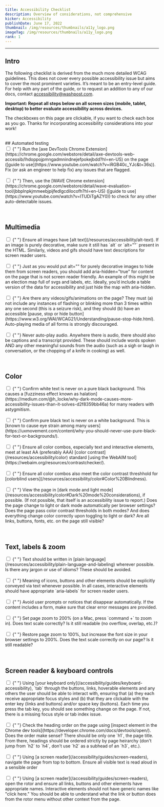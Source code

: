 ```yaml
---
title: Accessibility Checklist
description: Overview of considerations, not comprehensive
kicker: Accessibility
publishDate: June 17, 2022
thumbnail: /img/resources/thumbnails/a11y_logo.png
imageTag: /img/resources/thumbnails/a11y_logo.png
rank: 1
---
```


---

## Intro

The following checklist is derived from the much more detailed WCAG guidelines. This does not cover every possible accessibility issue but aims to cover the most prominent varieties. It’s meant to be an entry-level guide. For help with any part of the guide, or to request an addition to any of our docs, contact accessibility@washpost.com.

**Important: Repeat all steps below on all screen sizes (mobile, tablet, desktop) to better evaluate accessibility across devices.**

The checkboxes on this page are clickable, if you want to check each box as you go. Thanks for incorporating accessibility considerations into your work!

<br />
## Automated testing

<form action="/action_page.php">
  <div style={{ display: "flex", alignItems: "flex-start" }}>
    <input
      type="checkbox"
      id="1"
      name="checkbox 1"
      style={{ marginRight: "12px" }}
    />
    <label for="1" style={{ display: "inline-block" }}>
      {" "}
      Run the [axe DevTools Chrome Extension](https://chrome.google.com/webstore/detail/axe-devtools-web-accessib/lhdoppojpmngadmnindnejefpokejbdd?hl=en-US)
      on the page ([guide to use](https://www.youtube.com/watch?v=iRGB40c_YJc&t=36s)).
      Fix (or ask an engineer to help fix) any issues that are flagged.
    </label>
  </div>
  <br />
  <div style={{ display: "flex", alignItems: "flex-start" }}>
    <input
      type="checkbox"
      id="1"
      name="checkbox 1"
      style={{ marginRight: "12px" }}
    />
    <label for="1" style={{ display: "inline-block" }}>
      {" "}
      Then, use the [WAVE Chrome extension](https://chrome.google.com/webstore/detail/wave-evaluation-tool/jbbplnpkjmmeebjpijfedlgcdilocofh?hl=en-US)
      ([guide to use](https://www.youtube.com/watch?v=ITUDiTgAZY0)) to check for
      any other auto-detectable issues.
    </label>
  </div>
  <br />
  <br />
</form>

## Multimedia

<form action="/action_page.php">
  <div style={{ display: "flex", alignItems: "flex-start" }}>
    <input
      type="checkbox"
      id="2"
      name="checkbox 2"
      style={{ marginRight: "12px" }}
    />
    <label for="2" style={{ display: "inline-block" }}>
      {" "}
      Ensure all images have [alt text](/resources/accessibility/alt-text). If an image is purely decorative, make sure
      it still has `alt` or `alt=""` present in the HTML. Similarly, videos and gifs
      should have text descriptions for screen reader users.
    </label>
  </div>
  <br />
  <div style={{ display: "flex", alignItems: "flex-start" }}>
    <input
      type="checkbox"
      id="3"
      name="checkbox 3"
      style={{ marginRight: "12px" }}
    />
    <label for="3" style={{ display: "inline-block" }}>
      {" "}
      Just as you would put alt="" for purely decorative images to hide them from
      screen readers, you should add aria-hidden="true" for content on the page that
      is not screen reader friendly. An example of this might be an election map
      full of svgs and labels, etc. Ideally, you’d include a table version of the
      data for accessibility and just hide the map with aria-hidden.
    </label>
  </div>
  <br />
  <div style={{ display: "flex", alignItems: "flex-start" }}>
    <input
      type="checkbox"
      id="4"
      name="checkbox 4"
      style={{ marginRight: "12px" }}
    />
    <label for="4" style={{ display: "inline-block" }}>
      {" "}
      Are there any videos/gifs/animations on the page? They must (a) not include
      any instances of flashing or blinking more than 3 times within any one second
      (this is a seizure risk), and they should (b) have an accessible [pause, stop
      or hide button](https://www.w3.org/WAI/WCAG21/Understanding/pause-stop-hide.html).
      Auto-playing media of all forms is strongly discouraged.
    </label>
  </div>
  <br />
  <div style={{ display: "flex", alignItems: "flex-start" }}>
    <input
      type="checkbox"
      id="5"
      name="checkbox 5"
      style={{ marginRight: "12px" }}
    />
    <label for="5" style={{ display: "inline-block" }}>
      {" "}
      Never auto-play audio. Anywhere there is audio, there should also be captions
      and a transcript provided. These should include words spoken AND any other
      meaningful sounds from the audio (such as a sigh or laugh in conversation,
      or the chopping of a knife in cooking) as well.
    </label>
  </div>
  <br />
  <br />
</form>

## Color

<form action="/action_page.php">
  <div style={{ display: "flex", alignItems: "flex-start" }}>
    <input
      type="checkbox"
      id="6"
      name="checkbox 6"
      style={{ marginRight: "12px" }}
    />
    <label for="6" style={{ display: "inline-block" }}>
      {" "}
      Confirm white text is never on a pure black background. This causes a [fuzziness
      effect known as halation](https://medium.com/@h_locke/why-dark-mode-causes-more-accessibility-issues-than-it-solves-d2f8359bb46a)
      for many readers with astygmitism.
    </label>
  </div>
  <br />
  <div style={{ display: "flex", alignItems: "flex-start" }}>
    <input
      type="checkbox"
      id="6"
      name="checkbox 6"
      style={{ marginRight: "12px" }}
    />
    <label for="6" style={{ display: "inline-block" }}>
      {" "}
      Confirm pure black text is never on a white background. This is [known to cause eye strain among many users](https://uxmovement.com/content/why-you-should-never-use-pure-black-for-text-or-backgrounds/).
    </label>
  </div>
  <br />
  <div style={{ display: "flex", alignItems: "flex-start" }}>
    <input
      type="checkbox"
      id="7"
      name="checkbox 7"
      style={{ marginRight: "12px" }}
    />
    <label for="7" style={{ display: "inline-block" }}>
      {" "}
      Ensure all color combos, especially text and interactive elements, meet at
      least AA (preferably AAA) [color contrast](/resources/accessibility/color)
      standard [using the WebAIM tool](https://webaim.org/resources/contrastchecker/).
    </label>
  </div>
  <br />
  <div style={{ display: "flex", alignItems: "flex-start" }}>
    <input
      type="checkbox"
      id="8"
      name="checkbox 8"
      style={{ marginRight: "12px" }}
    />
    <label for="8" style={{ display: "inline-block" }}>
      {" "}
      Ensure all color combos also meet the color contrast threshhold for [colorblind
      users](/resources/accessibility/color#Color%20Blindness).
    </label>
  </div>
  <br />
  <div style={{ display: "flex", alignItems: "flex-start" }}>
    <input
      type="checkbox"
      id="9"
      name="checkbox 9"
      style={{ marginRight: "12px" }}
    />
    <label for="9" style={{ display: "inline-block" }}>
      {" "}
      View the page in [dark mode and light mode](/resources/accessibility/color#Dark%20mode%20considerations), if possible. (If not possible, that
      itself is an accessibility issue to report.) Does the page change to light
      or dark mode automatically per browser settings? Does the page pass color contrast
      thresholds in both modes? And does everything change color correctly upon toggling
      to light or dark? Are all links, buttons, fonts, etc. on the page still visible?
    </label>
  </div>
  <br />
  <br />
</form>

## Text, labels & zoom

<form action="/action_page.php">
  <div style={{ display: "flex", alignItems: "flex-start" }}>
    <input
      type="checkbox"
      id="10"
      name="checkbox 10"
      style={{ marginRight: "12px" }}
    />
    <label for="10" style={{ display: "inline-block" }}>
      {" "}
      Text should be written in [plain language](/resources/accessibility/plain-language-and-labeling)
      wherever possible. Is there any jargon or use of idioms? These should be avoided.
    </label>
  </div>
  <br />
  <div style={{ display: "flex", alignItems: "flex-start" }}>
    <input
      type="checkbox"
      id="11"
      name="checkbox 11"
      style={{ marginRight: "12px" }}
    />
    <label for="11" style={{ display: "inline-block" }}>
      {" "}
      Meaning of icons, buttons and other elements should be explicitly conveyed
      via text whenever possible. In all cases, interactive elements should have
      appropriate `aria-labels` for screen reader users.
    </label>
  </div>
  <br />
  <div style={{ display: "flex", alignItems: "flex-start" }}>
    <input
      type="checkbox"
      id="12"
      name="checkbox 12"
      style={{ marginRight: "12px" }}
    />
    <label for="12" style={{ display: "inline-block" }}>
      {" "}
      Avoid user prompts or notices that disappear automatically. If the content
      includes a form, make sure that clear error messages are provided.
    </label>
  </div>
  <br />
  <div style={{ display: "flex", alignItems: "flex-start" }}>
    <input
      type="checkbox"
      id="13"
      name="checkbox 13"
      style={{ marginRight: "12px" }}
    />
    <label for="13" style={{ display: "inline-block" }}>
      {" "}
      Set page zoom to 200% (on a Mac, press `command +` to zoom in). Does text scale
      correctly? Is it still readable (no overflow, overlap, etc.)?
    </label>
  </div>
  <br />
  <div style={{ display: "flex", alignItems: "flex-start" }}>
    <input
      type="checkbox"
      id="14"
      name="checkbox 14"
      style={{ marginRight: "12px" }}
    />
    <label for="14" style={{ display: "inline-block" }}>
      {" "}
      Restore page zoom to 100%, but increase the font size in your browser settings
      to 200%. Does the text scale correctly on our page? Is it still readable?
    </label>
  </div>
  <br />
  <br />
</form>

## Screen reader & keyboard controls

<form action="/action_page.php">
  <div style={{ display: "flex", alignItems: "flex-start" }}>
    <input
      type="checkbox"
      id="15"
      name="checkbox 15"
      style={{ marginRight: "12px" }}
    />
    <label for="15" style={{ display: "inline-block" }}>
      {" "}
      Using [your keyboard only](/accessibility/guides/keyboard-accessibility), `tab`
      through the buttons, links, hoverable elements and any others the user should
      be able to interact with, ensuring that (a) they each receive appropriate focus
      styles and (b) that they are clickable with the enter key (links and buttons)
      and/or space key (buttons). Each time you press the tab key, you should see
      something change on the page. If not, there is a missing focus style or tab
      index issue.
    </label>
  </div>
  <br />
  <div style={{ display: "flex", alignItems: "flex-start" }}>
    <input
      type="checkbox"
      id="16"
      name="checkbox 16"
      style={{ marginRight: "12px" }}
    />
    <label for="16" style={{ display: "inline-block" }}>
      {" "}
      Check the heading order on the page using [inspect element in the Chrome dev
      tools](https://developer.chrome.com/docs/devtools/open/). Does the order make
      sense? There should be only one `h1`, the page title. From there, headings
      should be ordered strictly by page heirarchy (don't jump from `h2` to `h4`,
      don't use `h2` as a subhead of an `h3`, etc.).
    </label>
  </div>
  <br />
  <div style={{ display: "flex", alignItems: "flex-start" }}>
    <input
      type="checkbox"
      id="17"
      name="checkbox 17"
      style={{ marginRight: "12px" }}
    />
    <label for="17" style={{ display: "inline-block" }}>
      {" "}
      Using [a screen reader](/accessibility/guides/screen-readers), navigate the
      page from top to bottom. Ensure all visible text is read aloud in a sensible
      order
    </label>
  </div>
  <br />
  <div style={{ display: "flex", alignItems: "flex-start" }}>
    <input
      type="checkbox"
      id="18"
      name="checkbox 18"
      style={{ marginRight: "12px" }}
    />
    <label for="18">
      {" "}
      Using [a screen reader](/accessibility/guides/screen-readers), open the rotor
      and ensure all links, buttons and other elements have appropriate names. Interactive
      elements should not have generic names like "click here." You should be able
      to understand what the link or button does from the rotor menu without other
      context from the page.
    </label>
  </div>
</form>
